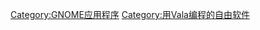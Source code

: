 {{Cat main|GNOME核心应用程序}}
{{Commons category|GNOME Core Applications}}

[[Category:GNOME应用程序|Category:GNOME应用程序]]
[[Category:用Vala编程的自由软件|Category:用Vala编程的自由软件]]